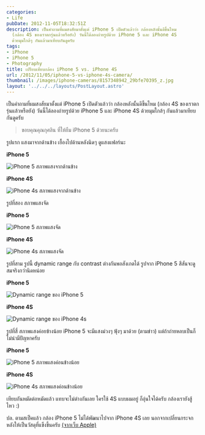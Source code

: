 ```yaml
---
categories:
- Life
pubDate: 2012-11-05T18:32:51Z
description: เป็นคำถามที่ผมสงสัยมาตั้งแต่ iPhone 5 เปิดตัวแล้วว่า กล้องหลังนั้นดีขึ้นไหม
  (กล้อง 4S ของเราตกรุ่นแล้วหรือยัง) วันนี้ได้ลองถ่ายรูปด้วย iPhone 5 และ iPhone 4S
  ด้วยมุมใกล้ๆ กันแล้วมาเทียบกันดูครับ
tags:
- iPhone
- iPhone 5
- Photography
title: เปรียบเทียบกล้อง iPhone 5 vs. iPhone 4S
url: /2012/11/05/iphone-5-vs-iphone-4s-camera/
thumbnail: /images/iphone-cameras/8157348942_29bfe70395_z.jpg
layout: '../../../layouts/PostLayout.astro'
---
```


เป็นคำถามที่ผมสงสัยมาตั้งแต่ iPhone 5 เปิดตัวแล้วว่า กล้องหลังนั้นดีขึ้นไหม (กล้อง 4S ของเราตกรุ่นแล้วหรือยัง) วันนี้ได้ลองถ่ายรูปด้วย iPhone 5 และ iPhone 4S ด้วยมุมใกล้ๆ กันแล้วมาเทียบกันดูครับ

> ขอบคุณคุณกุศลิน ที่ให้ยืม iPhone 5 ด้วยนะครับ

รูปแรก แสงมาจากด้านข้าง เยื้องไปด้านหลังนิดๆ ดูแสงแฟลร์นะ

**iPhone 5**

![iPhone 5 สภาพแสงจากด้านข้าง](/images/iphone-cameras/8157348942_29bfe70395_z.jpg)

**iPhone 4S**

![iPhone 4s สภาพแสงจากด้านข้าง](/images/iphone-cameras/8157314229_6239a5b7a4_z.jpg)

รูปที่สอง สภาพแสงจัด

**iPhone 5**

![iPhone 5 สภาพแสงจัด](/images/iphone-cameras/8157316101_358e9092f0_z.jpg)

**iPhone 4S**

![iPhone 4s สภาพแสงจัด](/images/iphone-cameras/8157350788_31323a7ff7_z.jpg)

รูปที่สาม รูปนี้ dynamic range กับ contrast ต่างกันพอสังเกตได้ รูปจาก iPhone 5 สีสันจะดูสมจริงกว่านิดหน่อย

**iPhone 5**

![Dynamic range ของ iPhone 5](/images/iphone-cameras/8157351876_4c35bcda19_z.jpg)

**iPhone 4S**

![Dynamic range ของ iPhone 4s](/images/iphone-cameras/8157353070_62fb6db7a4_z.jpg)

รูปที่สี่ สภาพแสงค่อยข้างน้อย iPhone 5 จะมีแสงม่วงๆ ฟุ้งๆ มาด้วย (ตามข่าว) แต่ถ้าถ่ายหลบเป็นก็ไม่น่ามีปัญหาครับ

**iPhone 5**

![iPhone 5 สภาพแสงค่อนข้างน้อย](/images/iphone-cameras/8157320123_32343da4a5_z.jpg)

**iPhone 4S**

![iPhone 4s สภาพแสงค่อนข้างน้อย](/images/iphone-cameras/8157354836_111a2b3338_z.jpg)

เทียบกันหมัดต่อหมัดแล้ว แทบจะไม่ต่างกันเลย ใครใช้ 4S แบบผมอยู่ ก็อุ่นใจได้ครับ กล้องเรายังสู้ไหว :)

ปล. ตามสเป็คแล้ว กล้อง iPhone 5 ไม่ได้พัฒนาไปจาก iPhone 4S เลย นอกจากเปลี่ยนกระจกหลังให้เป็นวัสดุที่แข็งขึ้นครับ [(จากเว็บ Apple)](https://www.apple.com/pr/library/2012/09/12Apple-Introduces-iPhone-5.html)
